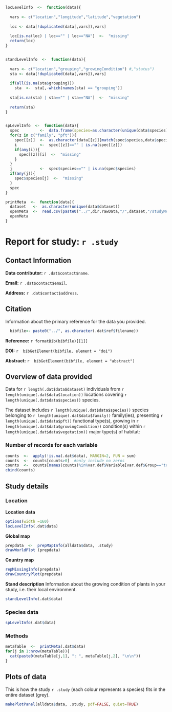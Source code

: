 ```r

locLevelInfo  <-  function(data){
  
  vars <- c("location","longitude","latitude","vegetation")
  
  loc <- data[!duplicated(data[,vars]),vars]
  
  loc[is.na(loc) | loc=="" | loc=="NA"]  <-  "missing"  
  return(loc)
}


standLevelInfo  <-  function(data){
  
  vars <- c("location","grouping","growingCondition") #,"status")
  sta <- data[!duplicated(data[,vars]),vars]
    
  if(all(is.na(sta$grouping)))
    sta  <-  sta[,-which(names(sta) == "grouping")]
  
  sta[is.na(sta) | sta=="" | sta=="NA"]  <-  "missing"  
  
  return(sta)
}


spLevelInfo  <-  function(data){
  spec         <-  data.frame(species=as.character(unique(data$species)), stringsAsFactors=FALSE)
  for(z in c("family", "pft")){
    spec[[z]]  <-  as.character(data[[z]][match(spec$species,data$species)])
    i          <-  spec[[z]]=="" | is.na(spec[[z]]) 
    if(any(i)){
      spec[[z]][i]  <-  "missing"
    }
  }
  j            <-  spec$species=="" | is.na(spec$species) 
  if(any(j)){
    spec$species[j]  <-  "missing"
  }
  spec
}

printMeta  <-  function(data){
  dataset   <-  as.character(unique(data$dataset))
  openMeta  <-  read.csv(paste0("../",dir.rawData,"/",dataset,"/studyMetadata.csv"), h=TRUE, stringsAsFactors=FALSE)
  openMeta
}


```

# Report for study: `r .study`

## Contact Information

**Data contributor:** `r .dat$contact$name`.

**Email:** `r .dat$contact$email`.

**Address:** `r .dat$contact$address`.

## Citation
Information about the primary reference for the data you provided. 
```r
  bibfile<- paste0("../", as.character(.dat$ref$filename))
```
**Reference:** `r formatBib(bibfile)[[1]]`

**DOI:** `r  bibGetElement(bibfile, element = "doi")`

**Abstract:** `r  bibGetElement(bibfile, element = "abstract")`

## Overview of data provided

Data for `r length(.dat$data$dataset)` individuals from `r length(unique(.dat$data$location))` locations covering `r length(unique(.dat$data$species))` species.

The dataset includes `r length(unique(.dat$data$species))` species belonging to `r length(unique(.dat$data$family))` family(ies), presenting `r length(unique(.dat$data$pft))` functional type(s), growing in `r length(unique(.dat$data$growingCondition))` condition(s) within `r length(unique(.dat$data$vegetation))` major type(s) of habitat:


### Number of records for each variable

```r
counts  <-  apply(!is.na(.dat$data), MARGIN=2, FUN = sum)
counts  <-  counts[counts>0]  #only include no zeros
counts  <-  counts[names(counts)%in%var.def$Variable[var.def$Group=="tree"]]
cbind(counts)
```


## Study details

### Location

**Location data**
```r
options(width =160)
locLevelInfo(.dat$data)
```

**Global map**

```r
prepdata  <-  prepMapInfo(alldata$data, .study)
drawWorldPlot (prepdata)
```

**Country map**

```r
repMissingInfo(prepdata)
drawCountryPlot(prepdata)
```

**Stand description**
Information about the growing condition of plants in your study, i.e. their local environment.

```r
standLevelInfo(.dat$data)
```

### Species data

```r
spLevelInfo(.dat$data)
```

### Methods
```r
metaTable  <-  printMeta(.dat$data)
for(j in 1:nrow(metaTable)){
  cat(paste0(metaTable[j,1], ": ", metaTable[j,2], "\n\n"))
}

```

## Plots of data

This is how the study `r .study` (each colour represents a species) fits in the entire dataset (grey).

```r
makePlotPanel(alldata$data, .study, pdf=FALSE, quiet=TRUE)
```


  
  
  